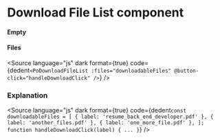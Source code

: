 # Download File List component




<Meta of={PoDownloadFileListStories} />

#### Empty

<Story of={PoDownloadFileListStories.Empty} />

#### Files

<Story of={PoDownloadFileListStories.Files} />

<Source
	language="js"
	dark
	format={true}
	code={dedent`
    <PoDownloadFileList
        :files="downloadableFiles"
        @button-click="handleDownloadClick"
    />
  `}
/>

### Explanation

<ArgTypes of={PoDownloadFileListStories} />

<Source
	language="js"
	dark
	format={true}
	code={dedent`
    const downloadableFiles = [
        {
            label: 'resume_back_end_developer.pdf'
        },
        {
            label: 'another_files.pdf'
        },
        {
            label: 'one_more_file.pdf'
        },
    ];
    function handleDownloadClick(label) {
    ...
    }
  `}
/>
